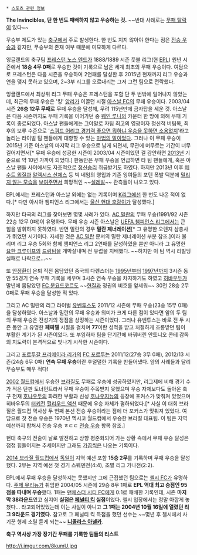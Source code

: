  * [[스포츠 관련 정보]]

'''The Invincibles, 단 한 번도 패배하지 않고 우승하는 것.'''
~~반대 사례로는 [[무패 탈락]]이 있다~~

무승부 제도가 있는 [[축구]]에서 주로 발생한다. 한 번도 지지 않아야 한다는 점은 [[전승 우승]]과 같지만, 무승부의 존재 여부 때문에 미묘하게 다르다.

잉글랜드의 축구팀 [[프레스턴 노스 엔드]]가 1888/1889 시즌 풋볼 리그(현 [[EPL]]) 원년 시즌에서 '''18승 4무 0패'''로 우승한 것이 기록으로 남은 세계 최초의 무패 우승이다. 여담으로 프레스턴은 다음 시즌을 우승하여 2연패를 달성한 후 2015년 현재까지 리그 우승과 연을 맺지 못하고 있으며, 2~3부 리그를 오르내리는 그저 그런 팀으로 전락했다.

잉글랜드에서 최상위 리그 무패 우승은 프레스턴을 포함 단 두 번밖에 일어나지 않았는데, 최근의 무패 우승은 '킹' [[티에리 앙리|앙리]]가 이끌던 시절 [[아스날 FC]]의 무패 우승이다. 2003/04 시즌 '''26승 12무 무패'''로 무패 우승을 달성해, 무려 115년만에 금자탑을 세운 것. 아스날은 다음 시즌까지도 무패 기록을 이어가던 중 [[웨인 루니]]의 카운터 한 방에 의해 무패 기록이 종료되었다. 아스날 팬들에게는 그야말로 자팀 최고의 영광이자 정신적 버팀목, 최후의 보루 수준으로 '[[XX하면 어떠냐 경제만 살리면 그만이지|스쿼드 어리고 경기력 좋으면 뭐하냐 우승을 못하면 소용없지]]'라고 놀리는 라이벌 팀 팬들에게 대항할 수 있는 [[마법의 말]]이었다. 그러나 이 무패 우승이 2015년 기준 아스날의 마지막 리그 우승으로 남게 되면서, 무관에 머무르는 기간이 너무 길어지면서[* 무패 우승에 성공한 시즌이 2003/04 시즌이었던 걸 감안하면 [[2013년]] 기준으로 약 10년 가까이 되었다.] 한동안은 무패 우승을 언급하면 타 팀 팬들에게, 혹은 아스날 팬들 사이에서도 자조적으로 [[정신승리]] 취급받기도 하였다. 하지만 2013년 이후 [[메수트 외질]]과 [[알렉시스 산체스]] 등 빅 네임의 영입과 기존 잉여들의 포텐 폭발 덕분에 [[아스날 FC/2013-2014 시즌|밀리지 않는 모습을]] [[아스날 FC/2014-2015 시즌|보여주면서]] 희망적인 ~~[[설레발]]~~ 관측들이 나오고 있다.

EPL에서는 프레스턴과 아스날 외에는 없는 기록이며 [[K리그]]에선 한 번도 나온 적이 없다.[* 다만 아시아 챔피언스 리그에서는 [[울산 현대 호랑이]]가 달성했다.]

하지만 타국의 리그를 찾아보면 몇몇 사례가 있다. [[AC 밀란]]의 무패 우승(1991/92 시즌 22승 12무 0패)이 유명하다. 무패 우승 시즌 아스날은 [[UEFA 챔피언스 리그]]에서는 큰 힘을 발휘하지 못하였다. 반면 밀란의 경우 '''밀란 제너레이션'''[* 그 유명한 오렌지 삼총사가 뛰었던 시기이다. 자세한 것은 [[AC 밀란]] 문서의 밀란 제너레이션 부분 참조.]이라 불리며 리그 우승 5회와 함께 챔피언스 리그 2연패를 달성하였을 뿐만 아니라 그 유명한 [[요한 크루이프]]의 [[드림팀]]을 개박살내며 전 유럽을 지배했다. ~~하지만 이 팀 역시 리빌딩 실패로 나락으로...~~

또 [[안정환]]이 은퇴 직전 몸담았던 중국의 다롄스더는 [[1995년]]부터 [[1997년]]까지 3시즌 동안 55경기 연속 무패 기록을 세우며 3시즌 연속 우승을 차지하기도 하였고 [[히바우두]]가 말년에 몸담았던 [[FC 분요드코르]]도 ~~[[현질]]과 정권의 비호를 앞세워~~ 30전 28승 2무 0패로 무패 우승을 달성한 적 있다.

그리고 AC 밀란의 리그 라이벌 [[유벤투스]]도 2011/12 시즌에 무패 우승(23승 15무 0패)을 달성하였다. 아스날과 밀란의 무패 우승과 의미가 크게 다른 점이 있다면 앞의 두 팀의 무패 우승은 전성기의 정점을 상징하는 시즌이었다. 그러나 유벤투스는 바로 전 두 시즌 동안 그 유명한 '''페짜델''' 시절을 걸치며 '''77'''이란 성적을 받고 처절하게 조롱받던 팀이 부활한 계기가 된 시즌이었다. 또 부임하자 팀을 단기간에 바꿔버린 안토니오 콘테 감독의 지도력이 본격적으로 빛나기 시작한 시즌이다.

그리고 [[포르투갈 프리메이라 리가]]의 [[FC 포르투]]는 2011/12(27승 3무 0패), 2012/13 시즌(24승 6무 0패) '''연속 무패 우승'''이란 후덜덜한 기록을 만들어냈다. 앞의 사례들과 달리 무승부도 매우 적다!

[[2002 월드컵]]에서 우승한 [[브라질 축구 국가대표팀|브라질]]도 무패로 우승에 성공하였지만, 리그제에 비해 경기 수가 적은 단판 토너먼트라서 무패 우승이 주목받지 못했으며 우승 자체보다도 돌아온 축구 천재 [[호나우두]]의 화려한 부활과 신성 [[호나우지뉴]]의 등장에 포커스가 맞춰져 있었으며 히바우두의 [[터키 축구 국가대표팀|터키]]전 [[헐리우드 액션]] 때문에 우승 자체가 폄하되었다.[* 사실 이 대회 브라질은 월드컵 역사상 두 번째 본선 전승 우승이라는 점에 더 포커스가 맞춰져 있었다. 여담으로 첫 전승 우승은 1970년 멕시코 월드컵에서 우승한 브라질 대표팀. 이 팀은 지역 예선까지 합쳐서 전승 우승 ㅎㄷㄷ [[전승 우승]] 항목 참조.]

현대 축구의 전술이 날로 발전하고 상향 평준화되어 가는 상황 속에서 무패 우승 달성은 점점 힘들어지는 추세이지만 그래도 [[빵상|가끔씩]]은 나오는 기록이다.

[[2014 브라질 월드컵]]에서 [[독일 축구 국가대표팀|독일]]이 지역 예선 포함 '''15승 2무'''를 기록하며 무패 우승을 달성했다. 2무는 지역 예선 첫 경기 스웨덴전(4:4), 조별 리그 가나전(2:2).

EPL에서 무패 우승을 달성하지는 못했지만 그에 근접했던 팀으로는 [[첼시 FC]]가 유명하다. [[주제 무리뉴]]가 취임한 2004/05 시즌에 29승 8무 1패로 '''EPL 역대 최고 승점인 95점을 따내며 우승'''했다. 1패는 [[맨체스터 시티 FC]]에게 0:1로 패배한 기록인데, 시즌 '''마지막 38라운드'''였고 심지어 '''실점은 [[페널티 킥]] 실점'''이었다. 첼시 입장에서는 정말 아깝게 놓쳤다... 라고되어있었는데 이는 사실이 아니고 '''그 1패는 2004년 10월 16일에 열렸던 리그 9라운드 경기였다.''' 참고로 그 페널티 킥 득점을 했던 선수는 ~~몇년 후 첼시에서 사기꾼 형제 소릴 듣게 되는~~ '''[[니콜라스 아넬카]]'''.

'''축구 역사상 가장 장기간 무패를 기록한 팀들의 리스트'''

http://i.imgur.com/8kumU.jpg

